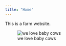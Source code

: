 ```yaml
---
title: "Home"
---
```


This is a farm website.

![we love baby cows](https://i0.wp.com/www.yesmagazine.org/wp-content/uploads/imports/306009e1b96645c98f6e9253a39cc136.jpg?resize=1950%2C1016&quality=90&ssl=1){fig-align="center"}
